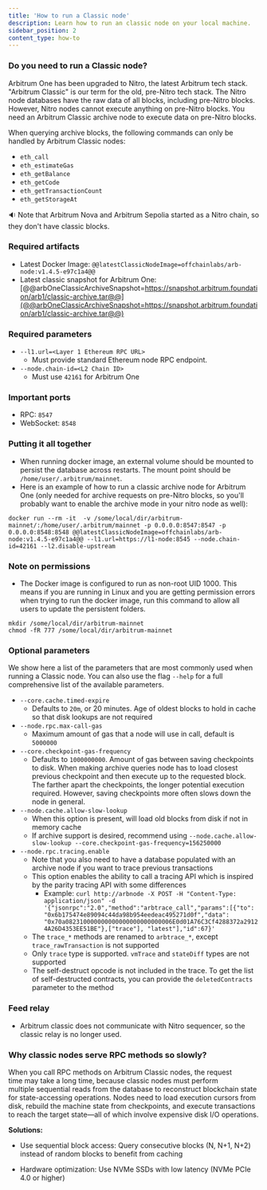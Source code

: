 ```yaml
---
title: 'How to run a Classic node'
description: Learn how to run an classic node on your local machine.
sidebar_position: 2
content_type: how-to
---
```


### Do you need to run a Classic node?

Arbitrum One has been upgraded to Nitro, the latest Arbitrum tech stack. "Arbitrum Classic" is our term for the old, pre-Nitro tech stack. The Nitro node databases have the raw data of all blocks, including pre-Nitro blocks. However, Nitro nodes cannot execute anything on pre-Nitro blocks. You need an Arbitrum Classic archive node to execute data on pre-Nitro blocks.

When querying archive blocks, the following commands can only be handled by Arbitrum Classic nodes:

- `eth_call`
- `eth_estimateGas`
- `eth_getBalance`
- `eth_getCode`
- `eth_getTransactionCount`
- `eth_getStorageAt`

🔉 Note that Arbitrum Nova and Arbitrum Sepolia started as a Nitro chain, so they don't have classic blocks.

### Required artifacts

- Latest Docker Image: <code>@@latestClassicNodeImage=offchainlabs/arb-node:v1.4.5-e97c1a4@@</code>
- Latest classic snapshot for Arbitrum One: [@@arbOneClassicArchiveSnapshot=https://snapshot.arbitrum.foundation/arb1/classic-archive.tar@@](@@arbOneClassicArchiveSnapshot=https://snapshot.arbitrum.foundation/arb1/classic-archive.tar@@)

### Required parameters

- `--l1.url=<Layer 1 Ethereum RPC URL>`
  - Must provide standard Ethereum node RPC endpoint.
- `--node.chain-id=<L2 Chain ID>`
  - Must use `42161` for Arbitrum One

### Important ports

- RPC: `8547`
- WebSocket: `8548`

### Putting it all together

- When running docker image, an external volume should be mounted to persist the database across restarts. The mount point should be `/home/user/.arbitrum/mainnet`.
- Here is an example of how to run a classic archive node for Arbitrum One (only needed for archive requests on pre-Nitro blocks, so you'll probably want to enable the archive mode in your nitro node as well):

```shell
docker run --rm -it  -v /some/local/dir/arbitrum-mainnet/:/home/user/.arbitrum/mainnet -p 0.0.0.0:8547:8547 -p 0.0.0.0:8548:8548 @@latestClassicNodeImage=offchainlabs/arb-node:v1.4.5-e97c1a4@@ --l1.url=https://l1-node:8545 --node.chain-id=42161 --l2.disable-upstream
```

### Note on permissions

- The Docker image is configured to run as non-root UID 1000. This means if you are running in Linux and you are getting permission errors when trying to run the docker image, run this command to allow all users to update the persistent folders.

```shell
mkdir /some/local/dir/arbitrum-mainnet
chmod -fR 777 /some/local/dir/arbitrum-mainnet
```

### Optional parameters

We show here a list of the parameters that are most commonly used when running a Classic node. You can also use the flag `--help` for a full comprehensive list of the available parameters.

- `--core.cache.timed-expire`
  - Defaults to `20m`, or 20 minutes. Age of oldest blocks to hold in cache so that disk lookups are not required
- `--node.rpc.max-call-gas`
  - Maximum amount of gas that a node will use in call, default is `5000000`
- `--core.checkpoint-gas-frequency`
  - Defaults to `1000000000`. Amount of gas between saving checkpoints to disk. When making archive queries node has to load closest previous checkpoint and then execute up to the requested block. The farther apart the checkpoints, the longer potential execution required. However, saving checkpoints more often slows down the node in general.
- `--node.cache.allow-slow-lookup`
  - When this option is present, will load old blocks from disk if not in memory cache
  - If archive support is desired, recommend using `--node.cache.allow-slow-lookup --core.checkpoint-gas-frequency=156250000`
- `--node.rpc.tracing.enable`
  - Note that you also need to have a database populated with an archive node if you want to trace previous transactions
  - This option enables the ability to call a tracing API which is inspired by the parity tracing API with some differences
    - Example: `curl http://arbnode -X POST -H "Content-Type: application/json" -d '{"jsonrpc":"2.0","method":"arbtrace_call","params":[{"to": "0x6b175474e89094c44da98b954eedeac495271d0f","data": "0x70a082310000000000000000000000006E0d01A76C3Cf4288372a29124A26D4353EE51BE"},["trace"], "latest"],"id":67}'`
  - The `trace_*` methods are renamed to `arbtrace_*`, except `trace_rawTransaction` is not supported
  - Only `trace` type is supported. `vmTrace` and `stateDiff` types are not supported
  - The self-destruct opcode is not included in the trace. To get the list of self-destructed contracts, you can provide the `deletedContracts` parameter to the method

### Feed relay

- Arbitrum classic does not communicate with Nitro sequencer, so the classic relay is no longer used.

### Why classic nodes serve RPC methods so slowly?

When you call RPC methods on Arbitrum Classic nodes, the request time may take a long time, because classic nodes must perform multiple sequential reads from the database to reconstruct blockchain state for state-accessing operations. Nodes need to load execution cursors from disk, rebuild the machine state from checkpoints, and execute transactions to reach the target state—all of which involve expensive disk I/O operations.

**Solutions:**

- Use sequential block access: Query consecutive blocks (N, N+1, N+2) instead of random blocks to benefit from caching

- Hardware optimization: Use NVMe SSDs with low latency (NVMe PCIe 4.0 or higher)
